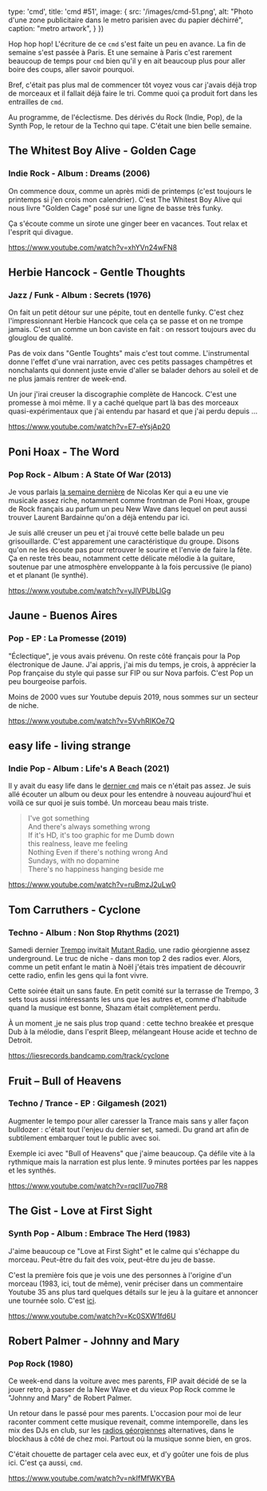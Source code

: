

  type: 'cmd',
  title: 'cmd #51',
  image: {
    src: '/images/cmd-51.png',
    alt: "Photo d'une zone publicitaire dans le metro parisien avec du papier déchirré",
    caption: "metro artwork",
  }
})


Hop hop hop! L'écriture de ce `cmd` s'est faite un peu en avance. La fin de
semaine s'est passée à Paris. Et une semaine à Paris c'est rarement beaucoup de
temps pour `cmd` bien qu'il y en ait beaucoup plus pour aller boire des coups,
aller savoir pourquoi.

Bref, c'était pas plus mal de commencer tôt voyez vous car j'avais déjà trop de
morceaux et il fallait déjà faire le tri. Comme quoi ça produit fort dans les
entrailles de `cmd`.

Au programme, de l'éclectisme. Des dérivés du Rock (Indie, Pop), de la Synth
Pop, le retour de la Techno qui tape. C'était une bien belle semaine.



## The Whitest Boy Alive - Golden Cage

### Indie Rock - Album : Dreams (2006)

On commence doux, comme un après midi de printemps (c'est toujours le printemps
si j'en crois mon calendrier). C'est The Whitest Boy Alive qui nous livre
"Golden Cage" posé sur une ligne de basse très funky.

Ça s'écoute comme un sirote une ginger beer en vacances. Tout relax et l'esprit
qui divague.

https://www.youtube.com/watch?v=xhYVn24wFN8



## Herbie Hancock - Gentle Thoughts

### Jazz / Funk - Album : Secrets (1976)

On fait un petit détour sur une pépite, tout en dentelle funky. C'est chez
l'impressionnant Herbie Hancock que cela ça se passe et on ne trompe jamais.
C'est un comme un bon caviste en fait : on ressort toujours avec du glouglou de
qualité.

Pas de voix dans "Gentle Toughts" mais c'est tout comme. L'instrumental donne
l'effet d'une vrai narration, avec ces petits passages champêtres et nonchalants
qui donnent juste envie d'aller se balader dehors au soleil et de ne plus jamais
rentrer de week-end.

Un jour j'irai creuser la discographie complète de Hancock. C'est une promesse à
moi même. Il y a caché quelque part là bas des morceaux quasi-expérimentaux que
j'ai entendu par hasard et que j'ai perdu depuis ...

https://www.youtube.com/watch?v=E7-eYsjAp20



## Poni Hoax - The Word

### Pop Rock - Album : A State Of War (2013)

Je vous parlais [la semaine
dernière](https://cmd.wuips.com/post/2022-06-03-cmd-50) de Nicolas Ker qui a eu
une vie musicale assez riche, notamment comme frontman de Poni Hoax, groupe de
Rock français au parfum un peu New Wave dans lequel on peut aussi trouver
Laurent Bardainne qu'on a déjà entendu par ici.

Je suis allé creuser un peu et j'ai trouvé cette belle balade un peu
grisouillarde. C'est apparement une caractéristique du groupe. Disons qu'on ne
les écoute pas pour retrouver le sourire et l'envie de faire la fête. Ça en
reste très beau, notamment cette délicate mélodie à la guitare, soutenue par une
atmosphère enveloppante à la fois percussive (le piano) et et planant (le
synthé).

https://www.youtube.com/watch?v=yJlVPUbLlGg




## Jaune - Buenos Aires

### Pop - EP : La Promesse (2019)

"Éclectique", je vous avais prévenu. On reste côté français pour la Pop
électronique de Jaune. J'ai appris, j'ai mis du temps, je crois, à apprécier la
Pop française du style qui passe sur FIP ou sur Nova parfois. C'est Pop un peu
bourgeoise parfois.

Moins de 2000 vues sur Youtube depuis 2019, nous sommes sur un secteur de niche.

https://www.youtube.com/watch?v=5VvhRIKOe7Q



## easy life - living strange

### Indie Pop - Album : Life's A Beach (2021)

Il y avait du easy life dans le [dernier
`cmd`](https://cmd.wuips.com/post/2022-06-03-cmd-50) mais ce n'était pas assez.
Je suis allé écouter un album ou deux pour les entendre à nouveau aujourd'hui et
voilà ce sur quoi je suis tombé. Un morceau beau mais triste.

> I've got something <br/>
> And there's always something wrong  <br/>
> If it's HD, it's too graphic for me Dumb down <br/>
> this realness, leave me feeling  <br/>
> Nothing Even if there's nothing wrong And  <br/>
> Sundays, with no dopamine  <br/>
> There's no happiness hanging beside me  <br/>

https://www.youtube.com/watch?v=ruBmzJ2uLw0



## Tom Carruthers - Cyclone

### Techno - Album : Non Stop Rhythms (2021)

Samedi dernier [Trempo](https://trempo.com/) invitait [Mutant
Radio](https://mutantradio.net/), une radio géorgienne assez underground. Le
truc de niche - dans mon top 2 des radios ever.  Alors, comme un petit enfant le
matin à Noël j'étais très impatient de découvrir cette radio, enfin les gens qui
la font vivre.

Cette soirée était un sans faute. En petit comité sur la terrasse de Trempo, 3
sets tous aussi intéressants les uns que les autres et, comme d'habitude quand
la musique est bonne, Shazam était complètement perdu.

À un moment ,je ne sais plus trop quand : cette techno breakée et presque Dub à
la mélodie, dans l'esprit Bleep, mélangeant House acide et techno de Detroit.

https://liesrecords.bandcamp.com/track/cyclone



## Fruit – Bull of Heavens

### Techno / Trance - EP : Gilgamesh (2021)

Augmenter le tempo pour aller caresser la Trance mais sans y aller façon
bulldozer : c'était tout l'enjeu du dernier set, samedi. Du grand art afin de
subtilement embarquer tout le public avec soi.

Exemple ici avec "Bull of Heavens" que j'aime beaucoup. Ça défile vite à la
rythmique mais la narration est plus lente. 9 minutes portées par les nappes et
les synthés.

https://www.youtube.com/watch?v=rqcII7uo7R8



## The Gist - Love at First Sight

### Synth Pop - Album : Embrace The Herd (1983)

J'aime beaucoup ce "Love at First Sight" et le calme qui s'échappe du morceau.
Peut-être du fait des voix, peut-être du jeu de basse.

C'est la première fois que je vois une des personnes à l'origine d'un morceau
(1983, ici, tout de même), venir préciser dans un commentaire Youtube 35 ans
plus tard quelques détails sur le jeu à la guitare et annoncer une tournée solo.
C'est
[ici](https://www.youtube.com/watch?v=Kc0SXW1fd6U&lc=Ugygdidhf8kZpl0Jj094AaABAg).

https://www.youtube.com/watch?v=Kc0SXW1fd6U



## Robert Palmer - Johnny and Mary

### Pop Rock (1980)

Ce week-end dans la voiture avec mes parents, FIP avait décidé de se la jouer
retro, à passer de la New Wave et du vieux Pop Rock comme le "Johnny and Mary"
de Robert Palmer.

Un retour dans le passé pour mes parents. L'occasion pour moi de leur raconter
comment cette musique revenait, comme intemporelle, dans les mix des DJs en
club, sur les [radios géorgiennes](https://mutantradio.net/) alternatives, dans
le blockhaus à côté de chez moi. Partout où la musique sonne bien, en gros.

C'était chouette de partager cela avec eux, et d'y goûter une fois de plus ici.
C'est ça aussi, `cmd`.

https://www.youtube.com/watch?v=nkIfMfWKYBA

